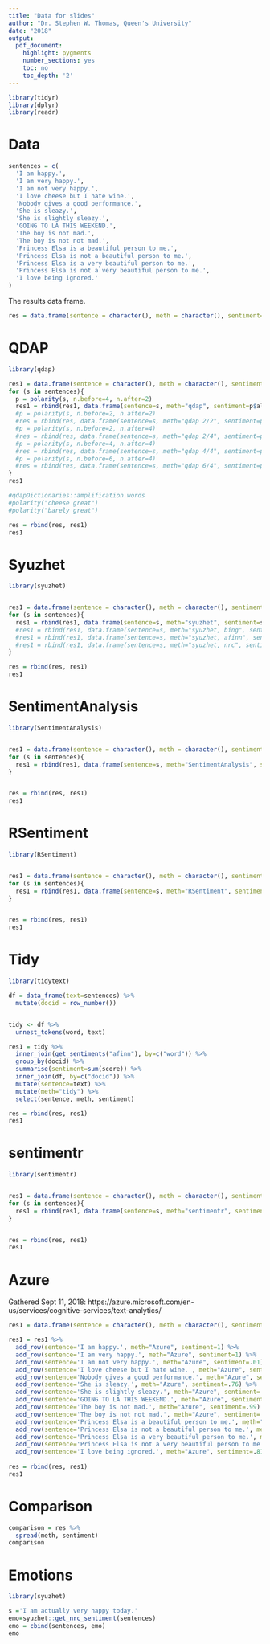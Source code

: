 ```yaml
---
title: "Data for slides"
author: "Dr. Stephen W. Thomas, Queen's University"
date: "2018"
output:
  pdf_document:
    highlight: pygments
    number_sections: yes
    toc: no
    toc_depth: '2'
---
```




```r
library(tidyr)
library(dplyr)
library(readr)
```

# Data

```r
sentences = c(
  'I am happy.',
  'I am very happy.',
  'I am not very happy.',
  'I love cheese but I hate wine.',
  'Nobody gives a good performance.',
  'She is sleazy.',
  'She is slightly sleazy.',
  'GOING TO LA THIS WEEKEND.',
  'The boy is not mad.',
  'The boy is not not mad.',
  'Princess Elsa is a beautiful person to me.',
  'Princess Elsa is not a beautiful person to me.',
  'Princess Elsa is a very beautiful person to me.',
  'Princess Elsa is not a very beautiful person to me.',
  'I love being ignored.'
)
```

The results data frame.

```r
res = data.frame(sentence = character(), meth = character(), sentiment=numeric())
```

# QDAP

```r
library(qdap)

res1 = data.frame(sentence = character(), meth = character(), sentiment=numeric())
for (s in sentences){
  p = polarity(s, n.before=4, n.after=2)
  res1 = rbind(res1, data.frame(sentence=s, meth="qdap", sentiment=p$all$polarity))
  #p = polarity(s, n.before=2, n.after=2)
  #res = rbind(res, data.frame(sentence=s, meth="qdap 2/2", sentiment=p$all$polarity))
  #p = polarity(s, n.before=2, n.after=4)
  #res = rbind(res, data.frame(sentence=s, meth="qdap 2/4", sentiment=p$all$polarity))
  #p = polarity(s, n.before=4, n.after=4)
  #res = rbind(res, data.frame(sentence=s, meth="qdap 4/4", sentiment=p$all$polarity))
  #p = polarity(s, n.before=6, n.after=4)
  #res = rbind(res, data.frame(sentence=s, meth="qdap 6/4", sentiment=p$all$polarity))
}
res1

#qdapDictionaries::amplification.words
#polarity("cheese great")
#polarity("barely great")

res = rbind(res, res1)
res1

```

# Syuzhet


```r
library(syuzhet)


res1 = data.frame(sentence = character(), meth = character(), sentiment=numeric())
for (s in sentences){
  res1 = rbind(res1, data.frame(sentence=s, meth="syuzhet", sentiment=syuzhet::get_sentiment(s)))
  #res1 = rbind(res1, data.frame(sentence=s, meth="syuzhet, bing", sentiment=syuzhet::get_sentiment(s, method="bing")))
  #res1 = rbind(res1, data.frame(sentence=s, meth="syuzhet, afinn", sentiment=syuzhet::get_sentiment(s, method="afinn")))
  #res1 = rbind(res1, data.frame(sentence=s, meth="syuzhet, nrc", sentiment=syuzhet::get_sentiment(s, method="nrc")))
}

res = rbind(res, res1)
res1
```

# SentimentAnalysis

```r
library(SentimentAnalysis)


res1 = data.frame(sentence = character(), meth = character(), sentiment=numeric())
for (s in sentences){
  res1 = rbind(res1, data.frame(sentence=s, meth="SentimentAnalysis", sentiment=SentimentAnalysis::analyzeSentiment(s)$SentimentGI))
}


res = rbind(res, res1)
res1
```

# RSentiment

```r
library(RSentiment)


res1 = data.frame(sentence = character(), meth = character(), sentiment=numeric())
for (s in sentences){
  res1 = rbind(res1, data.frame(sentence=s, meth="RSentiment", sentiment=RSentiment::calculate_sentiment(s)$sentiment))
}


res = rbind(res, res1)
res1
```

# Tidy

```r
library(tidytext)

df = data_frame(text=sentences) %>%
  mutate(docid = row_number())


tidy <- df %>% 
  unnest_tokens(word, text)

res1 = tidy %>%
  inner_join(get_sentiments("afinn"), by=c("word")) %>%
  group_by(docid) %>%
  summarise(sentiment=sum(score)) %>%
  inner_join(df, by=c("docid")) %>%
  mutate(sentence=text) %>%
  mutate(meth="tidy") %>%
  select(sentence, meth, sentiment)

res = rbind(res, res1)
res1
```


# sentimentr

```r
library(sentimentr)


res1 = data.frame(sentence = character(), meth = character(), sentiment=numeric())
for (s in sentences){
  res1 = rbind(res1, data.frame(sentence=s, meth="sentimentr", sentiment=sentimentr::sentiment(s)$sentiment))
}


res = rbind(res, res1)
res1
```



# Azure

Gathered Sept 11, 2018: https://azure.microsoft.com/en-us/services/cognitive-services/text-analytics/

```r
res1 = data.frame(sentence = character(), meth = character(), sentiment=numeric())

res1 = res1 %>%
  add_row(sentence='I am happy.', meth="Azure", sentiment=1) %>%
  add_row(sentence='I am very happy.', meth="Azure", sentiment=1) %>%
  add_row(sentence='I am not very happy.', meth="Azure", sentiment=.01) %>%
  add_row(sentence='I love cheese but I hate wine.', meth="Azure", sentiment=.15) %>%
  add_row(sentence='Nobody gives a good performance.', meth="Azure", sentiment=.87) %>%
  add_row(sentence='She is sleazy.', meth="Azure", sentiment=.76) %>%
  add_row(sentence='She is slightly sleazy.', meth="Azure", sentiment=.76) %>%
  add_row(sentence='GOING TO LA THIS WEEKEND.', meth="Azure", sentiment=.85) %>%
  add_row(sentence='The boy is not mad.', meth="Azure", sentiment=.99) %>%
  add_row(sentence='The boy is not not mad.', meth="Azure", sentiment=.26) %>%
  add_row(sentence='Princess Elsa is a beautiful person to me.', meth="Azure", sentiment=.92) %>%
  add_row(sentence='Princess Elsa is not a beautiful person to me.', meth="Azure", sentiment=.14) %>%
  add_row(sentence='Princess Elsa is a very beautiful person to me.', meth="Azure", sentiment=.92) %>%
  add_row(sentence='Princess Elsa is not a very beautiful person to me.', meth="Azure", sentiment=.14) %>%
  add_row(sentence='I love being ignored.', meth="Azure", sentiment=.81)
  
res = rbind(res, res1)
res1
```


# Comparison

```r
comparison = res %>%
  spread(meth, sentiment)
comparison
```


# Emotions


```r
library(syuzhet)

s ='I am actually very happy today.'
emo=syuzhet::get_nrc_sentiment(sentences)
emo = cbind(sentences, emo)
emo
```